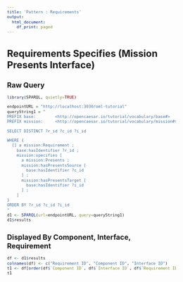 ```yaml
---
title: 'Pattern : Requirements'
output:
  html_document:
    df_print: paged
---
```

<style type="text/css">
  body{
  font-size: 8pt;
}
</style>
# Requirements Specifies (Mission Presents Interface)

## Raw Query

```r
library(SPARQL, quietly=TRUE)

endpointURL = "http://localhost:3030/oml-tutorial"
queryString1 = "
PREFIX base:        <http://opencaesar.io/tutorial/vocabulary/base#>
PREFIX mission:     <http://opencaesar.io/tutorial/vocabulary/mission#>

SELECT DISTINCT ?r_id ?c_id ?i_id

WHERE {
  [] a mission:Requirement ;
    base:hasIdentifier ?r_id ;
    mission:specifies [
      a mission:Presents ;
      mission:hasPresentsSource [
        base:hasIdentifier ?c_id
      ] ;
      mission:hasPresentsTarget [
        base:hasIdentifier ?i_id
      ] ;
    ]
}
ORDER BY ?r_id ?c_id ?i_id
"
d1 <- SPARQL(url=endpointURL, query=queryString1)
d1$results
```

## Displayed By Component, Interface, Requirement

```r
df <- d1$results
colnames(df) <- c("Requirement ID", "Component ID", "Interface ID")
t1 <- df[order(df$`Component ID`, df$`Interface ID`, df$`Requirement ID`), c("Component ID", "Interface ID", "Requirement ID") ]
t1
```
